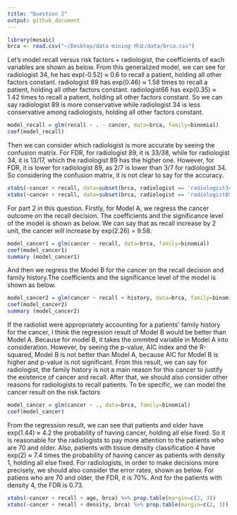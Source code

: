 ```yaml
---
title: "Question 2"
output: github_document
---
```

```r
library(mosaic)
brca <- read.csv("~/Desktop/data mining 作业/data/brca.csv")
```
Let's model recall versus risk factors + radiologist, the coefficients of each variables are shown as below. 
From this generalized model, we can see for radiologist 34, he has exp(-0.52) ≈ 0.6 to recall a patient, holding all other factors constant.
radiologist 89 has exp(0.46) ≈ 1.58 times to recall a patient, holding all other factors constant.
radiologist66 has exp(0.35) ≈ 1.42 times to recall a patient, holding all other factors constant.
So we can say radiologist 89 is more conservative while radiologist 34 is less conservative among radiologists, holding all other factors constant.
```r
model_recall = glm(recall ~ . - cancer, data=brca, family=binomial)
coef(model_recall)
```
Then we can consider which radiologist is more accurate by seeing the confusion matrix.
For FDR, for radiologist 89, it is 33/38, while for radiologist 34, it is 13/17, which the radiologist 89 has the higher one.
However, for FDR, it is lower for radiologist 89, as 2/7 is lower than 3/7 for radiologist 34.
So considering the confusion matrix, it is not clear to say for the accuracy.
```r
xtabs(~cancer + recall, data=subset(brca, radiologist == 'radiologist34'))
xtabs(~cancer + recall, data=subset(brca, radiologist == 'radiologist89'))
```
For part 2 in this question.
Firstly, for Model A, we regress the cancer outcome on the recall decision. The coefficients and the significance level of the model is shown as below.
We can say that as recall increase by 2 unit, the cancer will increase by exp(2.26) = 9.58.
```r
model_cancer1 = glm(cancer ~ recall, data=brca, family=binomial)
coef(model_cancer1)
summary (model_cancer1)
```
And then we regress the Model B for the cancer on the recall decision and family history.The coefficients and the significance level of the model is shown as below.
```r
model_cancer2 = glm(cancer ~ recall + history, data=brca, family=binomial)
coef(model_cancer2)
summary (model_cancer2)
```
If the radiolist were appropriately accounting for a patients' family history for the cancer, I think the regression result of Model B would be better than Model A.
Because for model B, it takes the ommited variable in Model A into consideration.
However, by seeing the p-value, AIC index and the R-squared, Model B is not better than Model A, because AIC for Model B is higher and p-value is not significant.
From this result, we can say for radiologist, the family history is not a main reason for this cancer to justify the existence of cancer and recall.
After that, we should also consider other reasons for radiologists to recall patients.
To be specific, we can model the cancer result on the risk factors
```r
model_cancer = glm(cancer ~ ., data=brca, family=binomial)
coef(model_cancer)
```
From the regression result, we can see that patients and older have exp(1.44) ≈ 4.2 the probability of having cancer, holding all else fixed.
So it is reasonable for the radiologists to pay more attention to the patients who are 70 and older.
Also, patients with tissue density classification 4 have exp(2) ≈ 7.4 times the probability of having cancer as patients with density 1, holding all else fixed.
For radiologists, in order to make decisions more precisely, we should also consider the error rates, shown as below.
For patiens who are 70 and older, the FDR, it is 70%. And for the patients with density 4, the FDR is 0.73.
```r
xtabs(~cancer + recall + age, brca) %>% prop.table(margin=c(2, 3))
xtabs(~cancer + recall + density, brca) %>% prop.table(margin=c(2, 3))
```